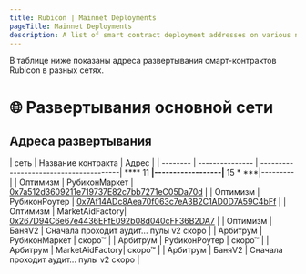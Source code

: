 ```yaml
---
title: Rubicon | Mainnet Deployments
pageTitle: Mainnet Deployments
description: A list of smart contract deployment addresses on various networks.
---
```


В таблице ниже показаны адреса развертывания смарт-контрактов Rubicon в разных сетях.

# 🌐 Развертывания основной сети

## Адреса развертывания

| сеть | Название контракта | Адрес |
| -------- | --------------- | ---------------------------------------| **** 11 ****|------------------|**** 15 * ***|--------- |
| Оптимизм | РубиконМаркет | [0x7a512d3609211e719737E82c7bb7271eC05Da70d](https://optimistic.etherscan.io/address/0x7a512d3609211e719737E82c7bb7271eC05Da70d) |
| Оптимизм | РубиконРоутер | [0x7Af14ADc8Aea70f063c7eA3B2C1AD0D7A59C4bFf](https://optimistic.etherscan.io/address/0x7Af14ADc8Aea70f063c7eA3B2C1AD0D7A59C4bFf) |
| Оптимизм | MarketAidFactory| [0x267D94C6e67e4436EFfE092b08d040cFF36B2DA7](https://optimistic.etherscan.io/address/0x267D94C6e67e4436EFfE092b08d040cFF36B2DA7) |
| Оптимизм | БаняV2 | Сначала проходит аудит... пулы v2 скоро |
| Арбитрум | РубиконМаркет | скоро™ |
| Арбитрум | РубиконРоутер | скоро™ |
| Арбитрум | MarketAidFactory| скоро™ |
| Арбитрум | БаняV2 | Сначала проходит аудит... пулы v2 скоро |